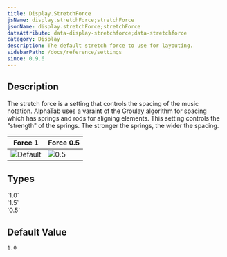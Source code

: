 ```yaml
---
title: Display.StretchForce
jsName: display.stretchForce;stretchForce
jsonName: display.stretchForce;stretchForce
dataAttribute: data-display-stretchforce;data-stretchforce
category: Display
description: The default stretch force to use for layouting. 
sidebarPath: /docs/reference/settings
since: 0.9.6
---
```



## Description

The stretch force is a setting that controls the spacing of the music notation. AlphaTab uses a varaint of the Groulay algorithm for spacing which has springs and rods for 
aligning elements. This setting controls the "strength" of the springs. The stronger the springs, the wider the spacing. 

| Force 1                                                      | Force 0.5                                             |
|--------------------------------------------------------------|-------------------------------------------------------|
| ![Default](/img/reference/property/stretchforce-default.png) | ![0.5](/img/reference/property/stretchforce-half.png) |

<PropertyDescription metadata={metadata} />

## Types

<TypeTable>
    <TypeRow name="float" type="all">
        `1.0`<br />
        `1.5`<br />
        `0.5`<br />
    </TypeRow>
</TypeTable>

## Default Value

`1.0`